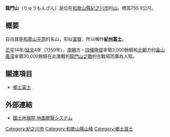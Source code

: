 {{Infobox Mountain
| 名稱 =龍門山
| 照片 =Ryūmon-Zan.jpg
| 照片說明 =從[[粉河車站|粉河車站]]的月台望龍門山
| 海拔 = 755.9[[公尺|公尺]]
| 位置 ={{JPN}} [[和歌山縣|和歌山縣]][[紀之川市|紀之川市]]
| 山脈 =龍門山脈
| 相對高度 = 
| 座標 ={{coord|34|14|16.8|N|135|24|40.8|E}}
| 地形圖 = 
| 類別 =
| 年齡 = 
| 最近噴發 =
| 首次登頂 =
| 最容易的攀登路線 =
| pushpin_map = Japan
| pushpin_map_caption = 龍門山的位置
| latd=34 |latm=14 |lats=16.8 |latNS=N
| longd=135 |longm=24 |longs=40.8 |longEW=E
}}
'''龍門山'''（りゅうもんざん）是位在[[和歌山縣|和歌山縣]][[紀之川市|紀之川市]]的[[山|山]]。標高755.9公尺。

== 概要 ==
自古就是[[和歌山平原|和歌山平原]]的名山，形似[[富士山|富嶽]]，所以稱作'''[[鄉土富士|紀州富士]]'''。

[[正平_(後村上天皇)|正平]]14年/[[延文|延文]]4年（1359年），[[南朝_(日本)|南朝]]方・[[四條隆俊|四條隆俊]]率領3,000餘騎和[[北朝_(日本)|北朝]]方的[[畠山義深|畠山義深]]率領30,000餘騎在此激戰的[[龍門山之戰|龍門山之戰]]的古戰場而廣為人知。

== 關連項目 ==
* [[鄉土富士|鄉土富士]]

== 外部連結 ==
* [http://watchizu.gsi.go.jp/watchizu.html?b=341416.8&l=1352440.8 國土地理院 地圖閱覽システム]

{{DEFAULTSORT:Ryumonzan}}
[[Category:紀之川市|Category:紀之川市]]
[[Category:和歌山縣山峰|Category:和歌山縣山峰]]
[[Category:鄉土富士|Category:鄉土富士]]